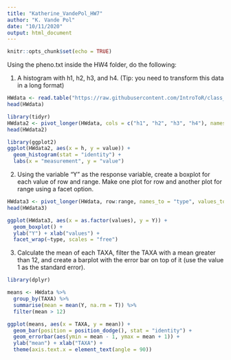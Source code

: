 ```yaml
---
title: "Katherine_VandePol_HW7"
author: "K. Vande Pol"
date: "10/11/2020"
output: html_document
---
```


```r
knitr::opts_chunk$set(echo = TRUE)
```

Using the pheno.txt inside the HW4 folder, do the following:

1) A histogram with h1, h2, h3, and h4. (Tip: you need to transform this data in a long format)

```r
HWdata <- read.table("https://raw.githubusercontent.com/IntroToR/class_notes/master/HW4/pheno.txt", header = T)
head(HWdata)

library(tidyr)
HWdata2 <- pivot_longer(HWdata, cols = c("h1", "h2", "h3", "h4"), names_to = "h")
head(HWdata2)

library(ggplot2)
ggplot(HWdata2, aes(x = h, y = value)) +
  geom_histogram(stat = "identity") +
  labs(x = "measurement", y = "value")

```



2) Using the variable "Y" as the response variable, create a boxplot for each value of row and range. Make one plot for row and another plot for range using a facet option.

```r

HWdata3 <- pivot_longer(HWdata, row:range, names_to = "type", values_to = "values")
head(HWdata3)

ggplot(HWdata3, aes(x = as.factor(values), y = Y)) + 
  geom_boxplot() +
  ylab("Y") + xlab("values") +
  facet_wrap(~type, scales = "free")

```


3) Calculate the mean of each TAXA, filter the TAXA with a mean greater than 12, and create a barplot with the error bar on top of it (use the value 1 as the standard error).

```r
library(dplyr)

means <- HWdata %>%
  group_by(TAXA) %>%
  summarise(mean = mean(Y, na.rm = T)) %>%
  filter(mean > 12)

ggplot(means, aes(x = TAXA, y = mean)) + 
  geom_bar(position = position_dodge(), stat = "identity") + 
  geom_errorbar(aes(ymin = mean - 1, ymax = mean + 1)) + 
  ylab("mean") + xlab("TAXA") +
  theme(axis.text.x = element_text(angle = 90))

```

